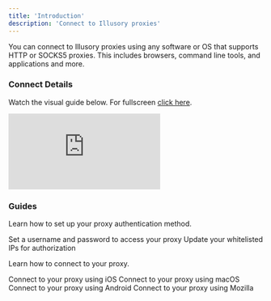 ```yaml
---
title: 'Introduction'
description: 'Connect to Illusory proxies'
---
```


You can connect to Illusory proxies using any software or OS that supports HTTP or SOCKS5 proxies. This includes browsers, command line tools, and applications and more.

### Connect Details

Watch the visual guide below. For fullscreen [click here](https://app.arcade.software/share/ySkZOgFvSeY3GgPETFD4).

<div style={{
    position: 'relative',
    paddingBottom: 'calc(62.5% + 41px)',
    height: '0'
}}>
    <iframe
        src="https://demo.arcade.software/ySkZOgFvSeY3GgPETFD4?embed"
        title="Connect"
        frameborder="0"
        loading="lazy"
        allowfullscreen
        webkitallowfullscreen
        mozallowfullscreen
        style={{
            background: '#000000',
            width: '100%',
            height: '100%',
            position: 'absolute',
            top: '0',
            left: '0',
            colorScheme: 'none'
        }}></iframe>
</div>


### Guides

Learn how to set up your proxy authentication method.

<CardGroup cols={2}>
    <Card title="Basic Authentication" icon="lock" href="/docs/proxy-authentication/proxy-auth-basic">
        Set a username and password to access your proxy
    </Card>
    <Card title="Whitelist Authentication" icon="location-dot" href="/docs/proxy-authentication/proxy-auth-whitelist">
        Update your whitelisted IPs for authorization
    </Card>
</CardGroup>

Learn how to connect to your proxy.

<CardGroup cols={2}>
    <Card title="iOS" icon="apple" href="/ios/ios-wifi-apps">
        Connect to your proxy using iOS
    </Card>
    <Card title="macOS" icon="apple" href="/macos/macos-wifi">
        Connect to your proxy using macOS
    </Card>
    <Card title="Android" icon="android" href="/android/android-wifi">
        Connect to your proxy using Android
    </Card>
    <Card title="Mozilla" icon="firefox-browser" href="/mozilla/macos-foxyproxy">
        Connect to your proxy using Mozilla
    </Card>
</CardGroup>